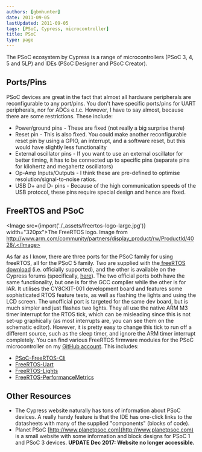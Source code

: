 ```yaml
---
authors: [gbmhunter]
date: 2011-09-05
lastUpdated: 2011-09-05
tags: [PSoC, Cypress, microcontroller]
title: PSoC
type: page
---
```


The PSoC ecosystem by Cypress is a range of microcontrollers (PSoC 3, 4, 5 and 5LP) and IDEs (PSoC Designer and PSoC Creator).

## Ports/Pins

PSoC devices are great in the fact that almost all hardware peripherals are reconfigurable to any port/pins. You don't have specific ports/pins for UART peripherals, nor for ADCs e.t.c. However, I have to say almost, because there are some restrictions. These include:

* Power/ground pins - These are fixed (not really a big surprise there)
* Reset pin - This is also fixed. You could make another reconfigurable reset pin by using a GPIO, an interrupt, and a software reset, but this would have slightly less functionality
* External oscillator pins - If you want to use an external oscillator for better timing, it has to be connected up to specific pins (separate pins for kilohertz and megahertz  oscillators)
* Op-Amp Inputs/Outputs - I think these are pre-defined to optimise resolution/signal-to-noise ratios.
* USB D+ and D- pins - Because of the high communication speeds of the USB protocol, these pins require special design and hence are fixed.

## FreeRTOS and PSoC

<Image src={import('./_assets/freertos-logo-large.jpg')} width="320px">The FreeRTOS logo. Image from http://www.arm.com/community/partners/display_product/rw/ProductId/4028/.</Image>

As far as I know, there are three ports for the PSoC family for using freeRTOS, all for the PSoC 5 family. Two are supplied with the[ freeRTOS download](http://www.freertos.org/) (i.e. officially supported), and the other is available on the Cypress forums (specifically, [here](http://www.freertos.org/index.html?http://interactive.freertos.org/entries/211156-cypress-cy8c55xx-family-demo-project)). The two official ports both have the same functionality, but one is for the GCC compiler while the other is for IAR. It utilises the CY8CKIT-001 development board and features some sophisticated RTOS feature tests, as well as flashing the lights and using the LCD screen. The unofficial port is targeted for the same dev board, but is much simpler and just flashes two lights. They all use the native ARM M3 timer interrupt for the RTOS tick, which can be misleading since this is not set-up graphically (as most interrupts are, you can see them on the schematic editor). However, it is pretty easy to change this tick to run off a different source, such as the sleep timer, and ignore the ARM timer interrupt completely. You can find various FreeRTOS firmware modules for the PSoC microcontroller on my [GitHub account](https://github.com/gbmhunter). This includes:

* [PSoC-FreeRTOS-Cli](https://github.com/gbmhunter/C-FreeRTOS-PSoC-Cli)
* [FreeRTOS-Uart](https://github.com/gbmhunter/C-FreeRTOS-Uart)
* [FreeRTOS-Lights](https://github.com/gbmhunter/C-FreeRTOS-Lights)
* [FreeRTOS-PerformanceMetrics](https://github.com/gbmhunter/C-FreeRTOS-PerformanceMetrics)

## Other Resources

* The Cypress website naturally has tons of information about PSoC devices. A really handy feature is that the IDE has one-click links to the datasheets with many of the supplied "components" (blocks of code).
* Planet PSoC [http://www.planetpsoc.com](http://www.planetpsoc.com) is a small website with some information and block designs for PSoC 1 and PSoC 3 devices. **UPDATE Dec 2017: Website no longer accessible.**

